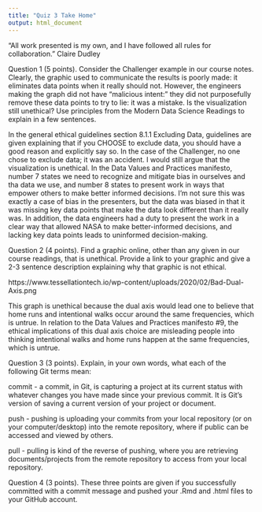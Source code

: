 ```yaml
---
title: "Quiz 3 Take Home"
output: html_document
---
```


“All work presented is my own, and I have followed all rules for collaboration.”
Claire Dudley

Question 1 (5 points). Consider the Challenger example in our course notes. Clearly, the graphic used to communicate the results is poorly made: it eliminates data points when it really should not. However, the engineers making the graph did not have “malicious intent:” they did not purposefully remove these data points to try to lie: it was a mistake. Is the visualization still unethical? Use principles from the Modern Data Science Readings to explain in a few sentences.

  In the general ethical guidelines section 8.1.1 Excluding Data, guidelines are given explaining that if you CHOOSE to exclude data, you should have a good reason and explicitly say so. In the case of the Challenger, no one chose to exclude data; it was an accident. I would still argue that the visualization is unethical. In the Data Values and Practices manifesto, number 7 states we need to recognize and mitigate bias in ourselves and tha data we use, and number 8 states to present work in ways that empower others to make better informed decisions. I'm not sure this was exactly a case of bias in the presenters, but the data was biased in that it was missing key data points that make the data look different than it really was. In addition, the data engineers had a duty to present the work in a clear way that allowed NASA to make better-informed decisions, and lacking key data points leads to uninformed decision-making.


Question 2 (4 points). Find a graphic online, other than any given in our course readings, that is unethical. Provide a link to your graphic and give a 2-3 sentence description explaining why that graphic is not ethical.

https://www.tessellationtech.io/wp-content/uploads/2020/02/Bad-Dual-Axis.png

This graph is unethical because the dual axis would lead one to believe that home runs and intentional walks occur around the same frequencies, which is untrue. In relation to the Data Values and Practices manifesto #9, the ethical implications of this dual axis choice are misleading people into thinking intentional walks and home runs happen at the same frequencies, which is untrue.


Question 3 (3 points). Explain, in your own words, what each of the following Git terms mean:

commit - a commit, in Git, is capturing a project at its current status with whatever changes you have made since your previous commit. It is Git's version of saving a current version of your project or document.

push - pushing is uploading your commits from your local repository (or on your computer/desktop) into the remote repository, where if public can be accessed and viewed by others.

pull - pulling is kind of the reverse of pushing, where you are retrieving documents/projects from the remote repository to access from your local repository.

Question 4 (3 points). These three points are given if you successfully committed with a commit message and pushed your .Rmd and .html files to your GitHub account.
